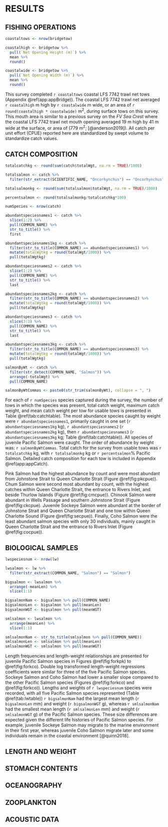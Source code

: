 # RESULTS

## FISHING OPERATIONS
```r

coastaltows <- nrow(bridgetow)

coastalhigh <- bridgetow %>%
  pull(`Net Opening Height (m)`) %>%
  mean %>%
  round()

coastalwide <- bridgetow %>%
  pull(`Net Opening Width (m)`) %>%
  mean %>%
  round()

```

This survey completed `r coastaltows` coastal LFS 7742 trawl net tows (Appendix \@ref(app:appBridge)). The coastal LFS 7742 trawl net averaged `r coastalhigh` m high by `r coastalwide` m wide, or an area of `r round(coastalhigh * coastalwide)` m^2^, during surface tows on this survey. This mouth area is similar to a previous survey on the *FV Sea Crest* where the coastal LFS 7742 trawl net mouth opening averaged 19 m high by 41 m wide at the surface, or area of (779 m^2^; [@anderson2019]). All catch per unit effort (CPUE) reported here are standardized by swept volume to standardize catch values.

## CATCH COMPOSITION
```r

totalcatchkg <- round(sum(catch$totalWgt, na.rm = TRUE)/1000)

totalsalmon <- catch %>%
  filter(str_extract(SCIENTIFIC_NAME, "Oncorhynchus") == "Oncorhynchus")

totalsalmonkg <- round(sum(totalsalmon$totalWgt, na.rm = TRUE)/1000)

percentsalmon <- round(totalsalmonkg/totalcatchkg*100)

numSpecies <- nrow(catch)

abundantspeciesnames1 <- catch %>%
  slice(1:2) %>%
  pull(COMMON_NAME) %>%
  str_to_title() %>%
  first

abundantspeciesnames1kg <- catch %>%
  filter(str_to_title(COMMON_NAME) == abundantspeciesnames1) %>%
  mutate(totalWgtkg = round(totalWgt/1000)) %>%
  pull(totalWgtkg) 

abundantspeciesnames2 <- catch %>%
  slice(1:2) %>%
  pull(COMMON_NAME) %>%
  str_to_title() %>%
  last

abundantspeciesnames2kg <- catch %>%
  filter(str_to_title(COMMON_NAME) == abundantspeciesnames2) %>%
  mutate(totalWgtkg = round(totalWgt/1000)) %>%
  pull(totalWgtkg) 

abundantspeciesnames3 <- catch %>%
  slice(3:3) %>%
  pull(COMMON_NAME) %>%
  str_to_title() %>%
  last

abundantspeciesnames3kg <- catch %>%
  filter(str_to_title(COMMON_NAME) == abundantspeciesnames3) %>%
  mutate(totalWgtkg = round(totalWgt/1000)) %>%
  pull(totalWgtkg) 

salmonByWt <- catch %>%
  filter(str_detect(COMMON_NAME, "Salmon")) %>%
  arrange(-totalWgt) %>%
  pull(COMMON_NAME)

salmonByWtCommas <- paste0(str_trim(salmonByWt), collapse = ", ")

```

For each of `r numSpecies` species captured during the survey, the number of tows in which the species was present, total catch weight, maximum catch weight, and mean catch weight per tow for usable tows is presented in Table \@ref(tab:catchtable). The most abundance species caught by weight were `r abundantspeciesnames1`, primarily caught in one set (`r abundantspeciesnames1kg` kg), `r abundantspeciesnames2` (`r abundantspeciesnames2kg` kg), then `r abundantspeciesnames3` (`r abundantspeciesnames3kg` kg; Table \@ref(tab:catchtable)). All species of juvenile Pacific Salmon were caught. The order of abundance by weight was: `r salmonByWtCommas`. Total catch for the survey from usable tows was `r totalcatchkg` kg, with `r totalsalmonkg` kg or `r percentsalmon`% Pacific Salmon. Detailed catch composition for each tow is included in Appendix \@ref(app:appCatch).

Pink Salmon had the highest abundance by count and were most abundant from Johnstone Strait to Queen Charlotte Strait (Figure \@ref(fig:pkcpue)). Chum Salmon were second most abundant by count, with the highest catches within Queen Charlotte Strait, the entrance to Rivers Inlet, and beside Thurlow Islands (Figure \@ref(fig:cmcpue)). Chinook Salmon were abundant in Wells Passage and southern Johnstone Strait (Figure \@ref(fig:ckcpue). Juvenile Sockeye Salmon were abundant at the border of Johnstone Strait and Queen Charlotte Strait and one tow within Queen Charlotte Sound (Figure \@ref(fig:secpue)). Finally, Coho Salmon were the least abundant salmon species with only 30 individuals, mainly caught in Queen Charlotte Strait and the entrance to Rivers Inlet (Figure \@ref(fig:cocpue)). 

## BIOLOGICAL SAMPLES
```r

lwspeciesnum <- nrow(lw)

lwsalmon <- lw %>%
  filter(str_extract(COMMON_NAME, "Salmon") == "Salmon")

bigsalmon <- lwsalmon %>%
  arrange(-meanLen) %>%
  slice(1:1)

bigsalmonNam <- bigsalmon %>% pull(COMMON_NAME)
bigsalmonLen <- bigsalmon %>% pull(meanLen)
bigsalmonWGT <- bigsalmon %>% pull(meanWGT)

smlsalmon <- lwsalmon %>%
  arrange(meanLen) %>%
  slice(1:1)

smlsalmonNam <- str_to_title(smlsalmon %>% pull(COMMON_NAME))
smlsalmonLen <- smlsalmon %>% pull(meanLen)
smlsalmonWGT <- smlsalmon %>% pull(meanWGT)

```

Length frequencies and length-weight relationships are presented for juvenile Pacific Salmon species in Figures \@ref(fig:forkpk) to \@ref(fig:forkco). Double log transformed length-weight regressions coefficients were similar for three of the five Pacific Salmon species. Sockeye Salmon and Coho Salmon had lower a smaller slope compared to the other Pacific Salmon species (Figures \@ref(fig:forkco) and \@ref(fig:forkco)). Lengths and weights of `r lwspeciesnum` species were recorded, with all five Pacific Salmon species represented (Table \@ref(tab:lwtable)) `r bigsalmonNam` had the largest mean length (`r bigsalmonLen` mm) and weight (`r bigsalmonWGT` g), whereas `r smlsalmonNam` had the smallest mean length (`r smlsalmonLen` mm) and weight (`r smlsalmonWGT` g) of the Pacific Salmon species. These size differences are expected given the different life histories of Pacific Salmon species. For example, juvenile Sockeye Salmon may migrate to the marine environment in their first year, whereas juvenile Coho Salmon migrate later and some individuals remain in the coastal environment [@quinn2018].

## LENGTH AND WEIGHT

## STOMACH CONTENTS

## OCEANOGRAPHY

## ZOOPLANKTON

## ACOUSTIC DATA